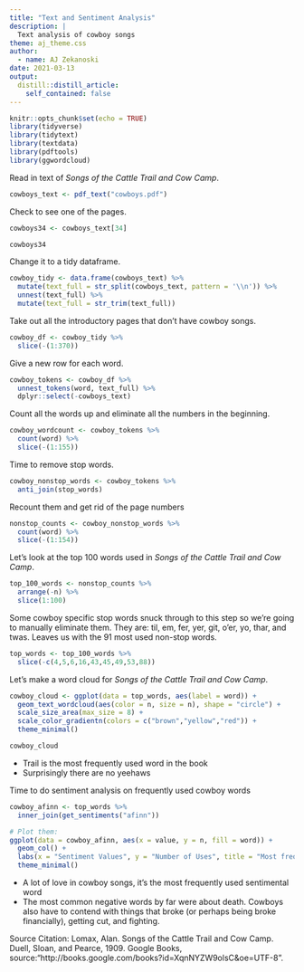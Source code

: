 ```yaml
---
title: "Text and Sentiment Analysis"
description: |
  Text analysis of cowboy songs
theme: aj_theme.css
author:
  - name: AJ Zekanoski
date: 2021-03-13
output:
  distill::distill_article:
    self_contained: false
---
```


```r
knitr::opts_chunk$set(echo = TRUE)
library(tidyverse)
library(tidytext)
library(textdata)
library(pdftools)
library(ggwordcloud)
```

Read in text of *Songs of the Cattle Trail and Cow Camp*.
```r
cowboys_text <- pdf_text("cowboys.pdf")
```

Check to see one of the pages.
```r
cowboys34 <- cowboys_text[34]

cowboys34
```

Change it to a tidy dataframe.
```r
cowboy_tidy <- data.frame(cowboys_text) %>% 
  mutate(text_full = str_split(cowboys_text, pattern = '\\n')) %>% 
  unnest(text_full) %>% 
  mutate(text_full = str_trim(text_full))
```

Take out all the introductory pages that don't have cowboy songs.
```r
cowboy_df <- cowboy_tidy %>% 
  slice(-(1:370))
```

Give a new row for each word. 
```r
cowboy_tokens <- cowboy_df %>% 
  unnest_tokens(word, text_full) %>% 
  dplyr::select(-cowboys_text)
```

Count all the words up and eliminate all the numbers in the beginning. 
```r
cowboy_wordcount <- cowboy_tokens %>% 
  count(word) %>% 
  slice(-(1:155))
```

Time to remove stop words. 
```r
cowboy_nonstop_words <- cowboy_tokens %>% 
  anti_join(stop_words)
```

Recount them and get rid of the page numbers
```r
nonstop_counts <- cowboy_nonstop_words %>% 
  count(word) %>% 
  slice(-(1:154))
```

Let's look at the top 100 words used in *Songs of the Cattle Trail and Cow Camp*.
```r
top_100_words <- nonstop_counts %>% 
  arrange(-n) %>% 
  slice(1:100) 
```

Some cowboy specific stop words snuck through to this step so we're going to manually eliminate them. They are: til, em, fer, yer, git, o'er, yo, thar, and twas. Leaves us with the 91 most used non-stop words.

```r
top_words <- top_100_words %>% 
  slice(-c(4,5,6,16,43,45,49,53,88))
```

Let's make a word cloud for *Songs of the Cattle Trail and Cow Camp*.
```r
cowboy_cloud <- ggplot(data = top_words, aes(label = word)) +
  geom_text_wordcloud(aes(color = n, size = n), shape = "circle") +
  scale_size_area(max_size = 8) +
  scale_color_gradientn(colors = c("brown","yellow","red")) +
  theme_minimal()

cowboy_cloud
```

- Trail is the most frequently used word in the book
- Surprisingly there are no yeehaws

Time to do sentiment analysis on frequently used cowboy words
```r
cowboy_afinn <- top_words %>% 
  inner_join(get_sentiments("afinn"))
```

```r

# Plot them: 
ggplot(data = cowboy_afinn, aes(x = value, y = n, fill = word)) +
  geom_col() +
  labs(x = "Sentiment Values", y = "Number of Uses", title = "Most frequent sentimental words in Songs of the Cattle Trail and Cowcamp") +
  theme_minimal()

```

- A lot of love in cowboy songs, it's the most frequently used sentimental word
- The most common negative words by far were about death. Cowboys also have to contend with things that broke (or perhaps being broke financially), getting cut, and fighting.

Source Citation: Lomax, Alan. Songs of the Cattle Trail and Cow Camp. Duell, Sloan, and Pearce, 1909. Google Books, source:"http://books.google.com/books?id=XqnNYZW9olsC&amp;oe=UTF-8". 
